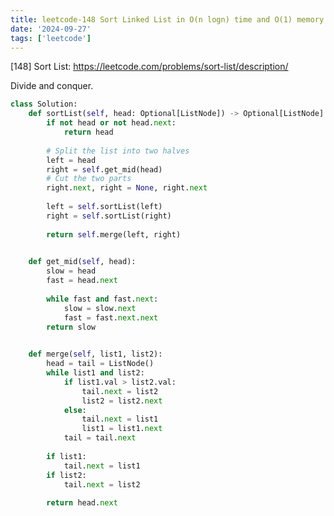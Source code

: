 ```yaml
---
title: leetcode-148 Sort Linked List in O(n logn) time and O(1) memory
date: '2024-09-27'
tags: ['leetcode']
---
```



[148] Sort List: https://leetcode.com/problems/sort-list/description/

Divide and conquer.

```python
class Solution:
    def sortList(self, head: Optional[ListNode]) -> Optional[ListNode]:
        if not head or not head.next:
            return head
        
        # Split the list into two halves
        left = head
        right = self.get_mid(head)
        # Cut the two parts
        right.next, right = None, right.next
        
        left = self.sortList(left)
        right = self.sortList(right)
        
        return self.merge(left, right)
    

    def get_mid(self, head):
        slow = head
        fast = head.next
        
        while fast and fast.next:
            slow = slow.next
            fast = fast.next.next
        return slow
    

    def merge(self, list1, list2):
        head = tail = ListNode()
        while list1 and list2:
            if list1.val > list2.val:
                tail.next = list2
                list2 = list2.next
            else:
                tail.next = list1
                list1 = list1.next
            tail = tail.next
        
        if list1:
            tail.next = list1
        if list2:
            tail.next = list2
        
        return head.next
```